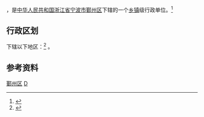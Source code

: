 {{中国乡级行政区
|景观照片文件名 = 
|景观照片描述 = 
|汉语拼音 = 
|其他语言 = 
|其他语言名称 = 
|旧称 = 
|地名出处 = 
|位置图文件名 = 
|位置图描述 = 
|自定义图片= 
|建置时间 = 
|政府驻地 = 
|毗邻 = 
|总面积 = 
|总人口 = 
|总人口年份 = 
|户籍人口 = 
|户籍人口年份 = 
|常住人口 = 
|常住人口年份 = 
|人口密度 = 
|GDP = 
|GDP年份 = 
|邮政编码 = 
|电话区号 = 574
|官方网站 = 
|网站名称 = 
|33/02/04/005/000}}
'''{{PAGENAMEBASE}}'''，是[[中华人民共和国|中华人民共和国]][[浙江省|浙江省]][[宁波市|宁波市]][[鄞州区|鄞州区]]下辖的一个[[乡镇|乡镇]]级行政单位。<ref>{{PRC admin/ref sgc|{{PRC admin/parent|{{{1|}}}}}}}</ref>

== 行政区划 ==
{{PAGENAMEBASE}}下辖以下地区：<ref>{{PRC admin/ref sgc|{{{1|}}}}}</ref>
{{PRC admin/children|33/02/04/005/000}}。

== 参考资料 ==
{{reflist}}

{{鄞州区行政区划|cat|D}}
[[Category:宁波市街道_(行政区划)|鄞州区]]
[[Category:鄞州区行政区划|D]]
{{Ningbo-stub}}